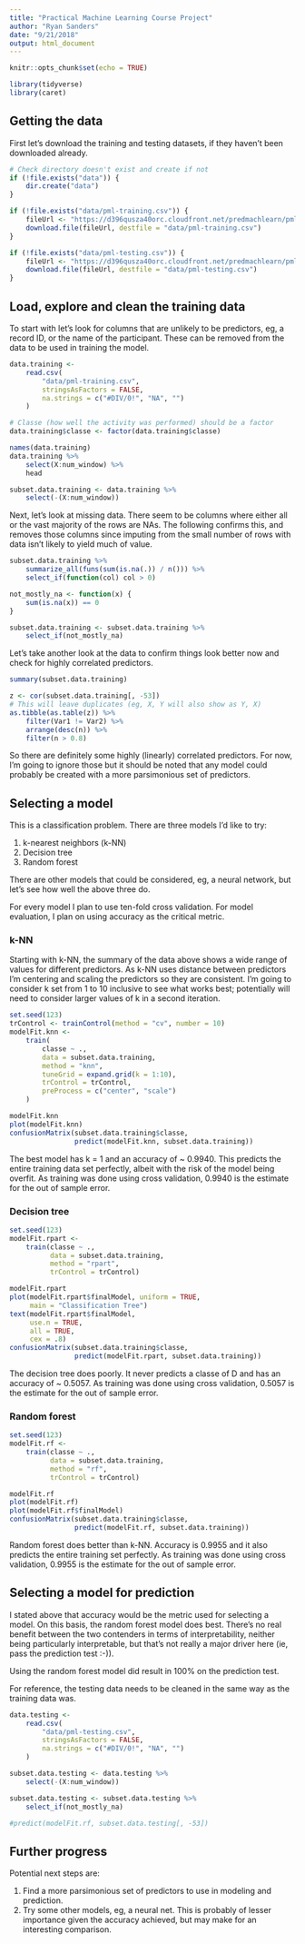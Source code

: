 ```yaml
---
title: "Practical Machine Learning Course Project"
author: "Ryan Sanders"
date: "9/21/2018"
output: html_document
---
```


```r
knitr::opts_chunk$set(echo = TRUE)

library(tidyverse)
library(caret)
```

## Getting the data

First let's download the training and testing datasets, if they haven't been downloaded already.

```r
# Check directory doesn't exist and create if not
if (!file.exists("data")) {
    dir.create("data")
}

if (!file.exists("data/pml-training.csv")) {
    fileUrl <- "https://d396qusza40orc.cloudfront.net/predmachlearn/pml-training.csv"
    download.file(fileUrl, destfile = "data/pml-training.csv")
}

if (!file.exists("data/pml-testing.csv")) {
    fileUrl <- "https://d396qusza40orc.cloudfront.net/predmachlearn/pml-testing.csv"
    download.file(fileUrl, destfile = "data/pml-testing.csv")
}
```

## Load, explore and clean the training data

To start with let's look for columns that are unlikely to be predictors, eg, a record ID, or the name of the participant. These can be removed from the data to be used in training the model.

```r
data.training <-
    read.csv(
        "data/pml-training.csv",
        stringsAsFactors = FALSE,
        na.strings = c("#DIV/0!", "NA", "")
    )

# Classe (how well the activity was performed) should be a factor
data.training$classe <- factor(data.training$classe)

names(data.training)
data.training %>%
    select(X:num_window) %>%
    head

subset.data.training <- data.training %>%
    select(-(X:num_window))
```

Next, let's look at missing data. There seem to be columns where either all or the vast majority of the rows are NAs. The following confirms this, and removes those columns since imputing from the small number of rows with data isn't likely to yield much of value.

```r
subset.data.training %>%
    summarize_all(funs(sum(is.na(.)) / n())) %>%
    select_if(function(col) col > 0)

not_mostly_na <- function(x) {
    sum(is.na(x)) == 0
}

subset.data.training <- subset.data.training %>%
    select_if(not_mostly_na)
```

Let's take another look at the data to confirm things look better now and check for highly correlated predictors.

```r
summary(subset.data.training)

z <- cor(subset.data.training[, -53])
# This will leave duplicates (eg, X, Y will also show as Y, X)
as.tibble(as.table(z)) %>%
    filter(Var1 != Var2) %>%
    arrange(desc(n)) %>%
    filter(n > 0.8)
```

So there are definitely some highly (linearly) correlated predictors. For now, I'm going to ignore those but it should be noted that any model could probably be created with a more parsimonious set of predictors.

## Selecting a model

This is a classification problem. There are three models I'd like to try:

1. k-nearest neighbors (k-NN)
1. Decision tree
1. Random forest

There are other models that could be considered, eg, a neural network, but let's see how well the above three do.

For every model I plan to use ten-fold cross validation. For model evaluation, I plan on using accuracy as the critical metric.

### k-NN

Starting with k-NN, the summary of the data above shows a wide range of values for different predictors. As k-NN uses distance between predictors I'm centering and scaling the predictors so they are consistent. I'm going to consider k set from 1 to 10 inclusive to see what works best; potentially will need to consider larger values of k in a second iteration.

```r
set.seed(123)
trControl <- trainControl(method = "cv", number = 10)
modelFit.knn <-
    train(
        classe ~ .,
        data = subset.data.training,
        method = "knn",
        tuneGrid = expand.grid(k = 1:10),
        trControl = trControl,
        preProcess = c("center", "scale")
    )

modelFit.knn
plot(modelFit.knn)
confusionMatrix(subset.data.training$classe,
                predict(modelFit.knn, subset.data.training))
```

The best model has k = 1 and an accuracy of ~ 0.9940. This predicts the entire training data set perfectly, albeit with the risk of the model being overfit. As training was done using cross validation, 0.9940 is the estimate for the out of sample error.

### Decision tree

```r
set.seed(123)
modelFit.rpart <-
    train(classe ~ .,
          data = subset.data.training,
          method = "rpart",
          trControl = trControl)

modelFit.rpart
plot(modelFit.rpart$finalModel, uniform = TRUE,
     main = "Classification Tree")
text(modelFit.rpart$finalModel,
     use.n = TRUE,
     all = TRUE,
     cex = .8)
confusionMatrix(subset.data.training$classe,
                predict(modelFit.rpart, subset.data.training))
```

The decision tree does poorly. It never predicts a classe of D and has an accuracy of ~ 0.5057. As training was done using cross validation, 0.5057 is the estimate for the out of sample error.

### Random forest

```r
set.seed(123)
modelFit.rf <-
    train(classe ~ .,
          data = subset.data.training,
          method = "rf",
          trControl = trControl)

modelFit.rf
plot(modelFit.rf)
plot(modelFit.rf$finalModel)
confusionMatrix(subset.data.training$classe,
                predict(modelFit.rf, subset.data.training))
```

Random forest does better than k-NN. Accuracy is 0.9955 and it also predicts the entire training set perfectly. As training was done using cross validation, 0.9955 is the estimate for the out of sample error.

## Selecting a model for prediction

I stated above that accuracy would be the metric used for selecting a model. On this basis, the random forest model does best. There's no real benefit between the two contenders in terms of interpretability, neither being particularly interpretable, but that's not really a major driver here (ie, pass the prediction test :-)).

Using the random forest model did result in 100% on the prediction test.

For reference, the testing data needs to be cleaned in the same way as the training data was.

```r
data.testing <-
    read.csv(
        "data/pml-testing.csv",
        stringsAsFactors = FALSE,
        na.strings = c("#DIV/0!", "NA", "")
    )

subset.data.testing <- data.testing %>%
    select(-(X:num_window))

subset.data.testing <- subset.data.testing %>%
    select_if(not_mostly_na)

#predict(modelFit.rf, subset.data.testing[, -53])
```

## Further progress

Potential next steps are:

1. Find a more parsimonious set of predictors to use in modeling and prediction.
2. Try some other models, eg, a neural net. This is probably of lesser importance given the accuracy achieved, but may make for an interesting comparison.